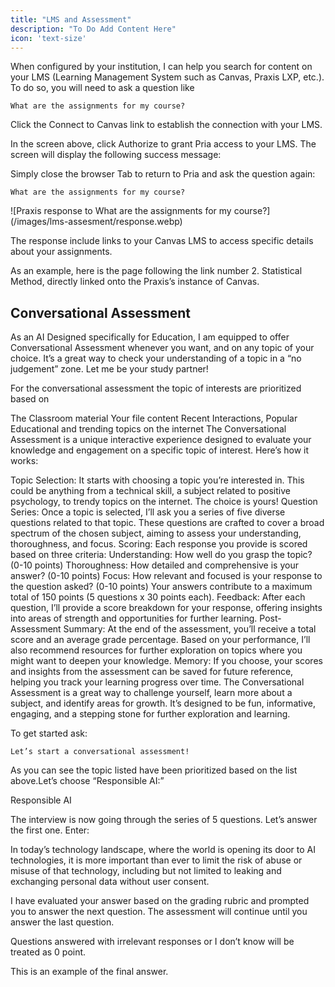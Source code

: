 ```yaml
---
title: "LMS and Assessment"
description: "To Do Add Content Here"
icon: 'text-size'
---
```


When configured by your institution, I can help you search for content on your LMS (Learning Management System such as Canvas, Praxis LXP, etc.). To do so, you will need to ask a question like

```
What are the assignments for my course?
```

Click the Connect to Canvas link to establish the connection with your LMS.


In the screen above, click Authorize to grant Pria access to your LMS. The screen will display the following success message:


Simply close the browser Tab to return to Pria and ask the question again:



<Tabs>
  <Tab title="Input" icon="rectangle-terminal">
    
```text Input
What are the assignments for my course?
```
  </Tab>
  <Tab title="Response" icon="comment-dots">
![Praxis response to What are the assignments for my course?](/images/lms-assesment/response.webp)
  </Tab>
</Tabs>




The response include links to your Canvas LMS to access specific details about your assignments.

As an example, here is the page following the link number 2. Statistical Method, directly linked onto the Praxis’s instance of Canvas.


## Conversational Assessment

As an AI Designed specifically for Education, I am equipped to offer Conversational Assessment whenever you want, and on any topic of your choice. It’s a great way to check your understanding of a topic in a “no judgement” zone. Let me be your study partner!

For the conversational assessment the topic of interests are prioritized based on

The Classroom material
Your file content
Recent Interactions,
Popular Educational and trending topics on the internet
The Conversational Assessment is a unique interactive experience designed to evaluate your knowledge and engagement on a specific topic of interest. Here’s how it works:

Topic Selection: It starts with choosing a topic you’re interested in. This could be anything from a technical skill, a subject related to positive psychology, to trendy topics on the internet. The choice is yours!
Question Series: Once a topic is selected, I’ll ask you a series of five diverse questions related to that topic. These questions are crafted to cover a broad spectrum of the chosen subject, aiming to assess your understanding, thoroughness, and focus.
Scoring: Each response you provide is scored based on three criteria:
Understanding: How well do you grasp the topic? (0-10 points)
Thoroughness: How detailed and comprehensive is your answer? (0-10 points)
Focus: How relevant and focused is your response to the question asked? (0-10 points) Your answers contribute to a maximum total of 150 points (5 questions x 30 points each).
Feedback: After each question, I’ll provide a score breakdown for your response, offering insights into areas of strength and opportunities for further learning.
Post-Assessment Summary: At the end of the assessment, you’ll receive a total score and an average grade percentage. Based on your performance, I’ll also recommend resources for further exploration on topics where you might want to deepen your knowledge.
Memory: If you choose, your scores and insights from the assessment can be saved for future reference, helping you track your learning progress over time.
The Conversational Assessment is a great way to challenge yourself, learn more about a subject, and identify areas for growth. It’s designed to be fun, informative, engaging, and a stepping stone for further exploration and learning.

To get started ask:

```
Let’s start a conversational assessment!
```

As you can see the topic listed have been prioritized based on the list above.Let’s choose “Responsible AI:”

Responsible AI

The interview is now going through the series of 5 questions. Let’s answer the first one. Enter:

In today’s technology landscape, where the world is opening its door to AI technologies, it is more important than ever to limit the risk of abuse or misuse of that technology, including but not limited to leaking and exchanging personal data without user consent.

I have evaluated your answer based on the grading rubric and prompted you to answer the next question. The assessment will continue until you answer the last question.

Questions answered with irrelevant responses or I don’t know will be treated as 0 point.



This is an example of the final answer.

